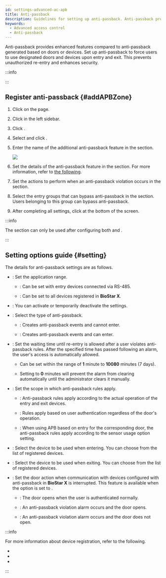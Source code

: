 ```yaml
---
id: settings-advanced-ac-apb
title: Anti-passback
description: Guidelines for setting up anti-passback. Anti-passback provides enhanced features compared to anti-passback generated based on doors or devices.
keywords:
  - Advanced access control
  - Anti-passback
---
```


Anti-passback provides enhanced features compared to anti-passback generated based on doors or devices. Set up anti-passback to force users to use designated doors and devices upon entry and exit. This prevents unauthorized re-entry and enhances security.

:::info

<Glossary termid='apb' />

:::

## Register anti-passback {#addAPBZone}

1. Click <Cmd sid='shell.header.setting' /> on the <Cmd sid='shell.header.launcher' /> page.

2. Click <Cmd sid='setting.menu.advancedAc.root' /> in the left sidebar.

3. Click <Cmd sid='button.func.addZone' product='2' />.

4. Select <Cmd sid='zone.antiPassback' product='2' /> and click <Cmd sid='button.apply' product='2' />.

5. Enter the name of the additional anti-passback feature in the <Cmd sid='common.info' product='2' /> section.

   <Image src='/img/biostarx-settings-adv-ac-add-apb.png' />

6. Set the details of the anti-passback feature in the <Cmd sid='common.setting' product='2' /> section. For more information, refer to [the following](#setting).

7. Set the actions to perform when an anti-passback violation occurs in the <Cmd sid='common.alarm' product='2' /> section.

8. Select the entry groups that can bypass anti-passback in the <Cmd sid='zone.apb.bypass' product='2' /> section. Users belonging to this group can bypass anti-passback.

9. After completing all settings, click <Cmd sid='button.apply' product='2' /> at the bottom of the screen.

:::info

The <Cmd sid='common.alarm' product='2' /> section can only be used after configuring both <Cmd sid='zone.entryDevices' product='2' /> and <Cmd sid='zone.exitDevices' product='2' />.

:::

## Setting options guide {#setting}

The details for anti-passback settings are as follows.

* <Cmd sid='zone.globalZone' product='2' />: Set the application range.

  * <Cmd sid='zone.globalZone.local' product='2' />: Can be set with entry devices connected via RS-485.

  * <Cmd sid='zone.globalZone.global' product='2' />: Can be set to all devices registered in **BioStar X**.

* <Cmd sid='zone.pause.activatedAndDeactivated' product='2' />: You can activate or temporarily deactivate the settings.

* <Cmd sid='zone.apbType' product='2' />: Select the type of anti-passback.

  * <Cmd sid='door.apbType.hard' product='2' />: Creates anti-passback events and cannot enter.

  * <Cmd sid='door.apbType.soft' product='2' />: Creates anti-passback events and can enter.

* <Cmd sid='door.resetTime' product='2' />: Set the waiting time until re-entry is allowed after a user violates anti-passback rules. After the specified time has passed following an alarm, the user's access is automatically allowed.

  * Can be set within the range of **1** minute to **10080** minutes (7 days).

  * Setting to **0** minutes will prevent the alarm from clearing automatically until the administrator clears it manually.

* <Cmd sid='zone.apbUseDoorSensor' product='2' />: Set the scope in which anti-passback rules apply.

  * <Cmd sid='common.on' product='2' />: Anti-passback rules apply according to the actual operation of the entry and exit devices.

  * <Cmd sid='common.off' product='2' />: Rules apply based on user authentication regardless of the door's operation.

  * <Cmd sid='zone.apbUseEachDoorSensorSetting' product='2' />: When using APB based on entry for the corresponding door, the anti-passback rules apply according to the sensor usage option setting.

* <Cmd sid='zone.entryDevices' product='2' />: Select the device to be used when entering. You can choose from the list of registered devices.

* <Cmd sid='zone.exitDevices' product='2' />: Select the device to be used when exiting. You can choose from the list of registered devices.

* <Cmd sid='zone.apbFailAction' product='2' />: Set the door action when communication with devices configured with anti-passback in **BioStar X** is interrupted. This feature is available when the <Cmd sid='zone.globalZone' product='2' /> option is set to <Cmd sid='zone.globalZone.global' product='2' />.

  * <Cmd sid='zone.apbFailAction.noAction' product='2' />: The door opens when the user is authenticated normally.

  * <Cmd sid='zone.apbFailAction.recordLog' product='2' />: An anti-passback violation alarm occurs and the door opens.

  * <Cmd sid='zone.apbFailAction.doorLocked' product='2' />: An anti-passback violation alarm occurs and the door does not open.

:::info

For more information about device registration, refer to the following.

* <DocLink docId='platform/biostar_x/settings-adding-devices' />

* <DocLink docId='platform/biostar_x/settings-adding-wiegand' />

* <DocLink docId='platform/biostar_x/settings-adding-slave-device' />

:::
